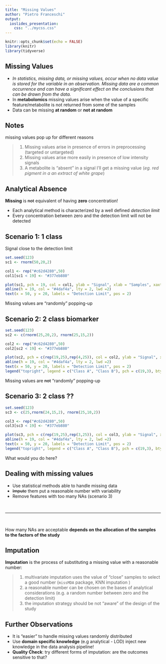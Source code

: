 ```yaml
---
title: "Missing Values"
author: "Pietro Franceschi"
output: 
  ioslides_presentation:
    css: "../mycss.css"
---
```


```r
knitr::opts_chunk$set(echo = FALSE)
library(knitr)
library(tidyverse)
```





## Missing Values

- _In statistics, missing data, or missing values, occur when no data value is stored for the variable in an observation. Missing data are a common occurrence and can have a significant effect on the conclusions that can be drawn from the data._
- In **metabolomics** missing values arise when the value of a specific feature/metabolite is not returned from some of the samples
- Data can be missing **at random** or **not at random**


## Notes

missing values pop up for different reasons

>1. Missing values arise in presence of errors in preprocessing (targeted or untargeted)
>2. Missing values arise more easily in presence of low intensity signals
>3. A metabolite is "absent" in a signal I'll get a missing value (_eg. red pigment in a an extract of white grape_)


## Analytical Absence

**Missing** is ~~not~~ equivalent of having **zero** concentration!

- Each analytical method is characterized by a well defined *detection limit*
- Every concentration between zero and the detection limit will not be detected

## Scenario 1: 1 class

Signal close to the detection limit

```r
set.seed(123)
sc1 <- rnorm(50,20,2)

col1 <- rep("#c62d4280",50)
col1[sc1 < 19] <- "#377eb880"

plot(sc1, pch = 19, col = col1, ylab = "Signal", xlab = "Samples", xaxt = "n", ylim = c(10,30))
abline(h = 19, col = "#4daf4a", lty = 2, lwd =2)
text(x = 50, y = 20, labels = "Detection Limit", pos = 2)

```

Missing values are "randomly" popping-up


## Scenario 2: 2 class biomarker

```r
set.seed(123)
sc2 <- c(rnorm(25,20,2), rnorm(25,15,2))

col2 <- rep("#c62d4280",50)
col2[sc2 < 19] <- "#377eb880"

plot(sc2, pch = c(rep(19,25),rep(4,25)), col = col2, ylab = "Signal", xlab = "Samples", xaxt = "n", ylim = c(10,30))
abline(h = 19, col = "#4daf4a", lty = 2, lwd =2)
text(x = 50, y = 20, labels = "Detection Limit", pos = 2)
legend("topright", legend = c("Class A", "Class B"), pch = c(19,3), bty = "n")

```

Missing values are ~~not~~ "randomly" popping-up


## Scenario 3: 2 class ??

```r
set.seed(123)
sc3 <- c(25,rnorm(24,15,2), rnorm(25,10,2))

col3 <- rep("#c62d4280",50)
col3[sc3 < 19] <- "#377eb880"

plot(sc3, pch = c(rep(19,25),rep(3,25)), col = col3, ylab = "Signal", xlab = "Samples",  xaxt = "n", ylim = c(7,30))
abline(h = 19, col = "#4daf4a", lty = 2, lwd =2)
text(x = 50, y = 20, labels = "Detection Limit", pos = 2)
legend("topright", legend = c("Class A", "Class B"), pch = c(19,3), bty = "n")

```

What would you do here?

## Dealing with missing values

- Use statistical methods able to handle missing data
- ~~Impute~~ them put a reasonable number with variability
- Remove features with too many NAs (scenario 3)

<br>
<hr>
<br>

How many NAs are acceptable **depends on the allocation of the samples to the factors of the study** 


## Imputation

**Imputation** is the process of substituting a missing value with a reasonable number:

> 1. multivariate imputation uses the value of "close" samples to select a good number (`missMDA` package, KNN imputation )
> 2. a reasonable number can be chosen on the bases of analytical considerations (e.g. a random number between zero and the detection limit)
> 3. the imputation strategy should be not "aware" of the design of the study

## Further Observations

* It is "easier" to handle missing values randomly distributed
* Use **domain specific knowledge** (e.g analytical - LOD) inject new knowledge in the data analysis pipeline!
* **Quality Check**: try different forms of imputation: are the outcomes sensitive to that?





